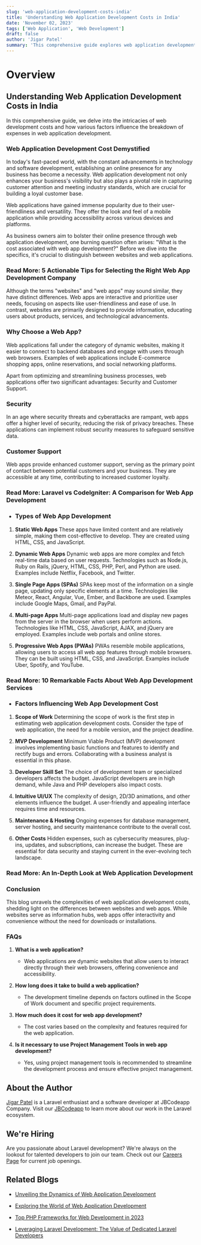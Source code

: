```yaml
---
slug: 'web-application-development-costs-india'
title: 'Understanding Web Application Development Costs in India'
date: 'November 02, 2023'
tags: ['Web Application', 'Web Development']
draft: false
author: 'Jigar Patel'
summary: 'This comprehensive guide explores web application development costs in India, covering the distinctions between websites and web apps and outlining key factors that influence expenses, offering essential insights for budget management.'
---
```


# Overview

<TOCInline
  toc={props.toc}
  exclude="Overview"
  toHeading={2}
  defaultimage="web-application-development-costs-india"
/>

## Understanding Web Application Development Costs in India

In this comprehensive guide, we delve into the intricacies of web development costs and how various factors influence the breakdown of expenses in web application development.

### Web Application Development Cost Demystified

In today's fast-paced world, with the constant advancements in technology and software development, establishing an online presence for any business has become a necessity. Web application development not only enhances your business's visibility but also plays a pivotal role in capturing customer attention and meeting industry standards, which are crucial for building a loyal customer base.

Web applications have gained immense popularity due to their user-friendliness and versatility. They offer the look and feel of a mobile application while providing accessibility across various devices and platforms.

As business owners aim to bolster their online presence through web application development, one burning question often arises: "What is the cost associated with web app development?" Before we dive into the specifics, it's crucial to distinguish between websites and web applications.

### **Read More: 5 Actionable Tips for Selecting the Right Web App Development Company**

Although the terms "websites" and "web apps" may sound similar, they have distinct differences. Web apps are interactive and prioritize user needs, focusing on aspects like user-friendliness and ease of use. In contrast, websites are primarily designed to provide information, educating users about products, services, and technological advancements.

### Why Choose a Web App?

Web applications fall under the category of dynamic websites, making it easier to connect to backend databases and engage with users through web browsers. Examples of web applications include E-commerce shopping apps, online reservations, and social networking platforms.

Apart from optimizing and streamlining business processes, web applications offer two significant advantages: Security and Customer Support.

### **Security**

In an age where security threats and cyberattacks are rampant, web apps offer a higher level of security, reducing the risk of privacy breaches. These applications can implement robust security measures to safeguard sensitive data.

### **Customer Support**

Web apps provide enhanced customer support, serving as the primary point of contact between potential customers and your business. They are accessible at any time, contributing to increased customer loyalty.

### **Read More: Laravel vs CodeIgniter: A Comparison for Web App Development**

- ### Types of Web App Development

1. **Static Web Apps**
   These apps have limited content and are relatively simple, making them cost-effective to develop. They are created using HTML, CSS, and JavaScript.

2. **Dynamic Web Apps**
   Dynamic web apps are more complex and fetch real-time data based on user requests. Technologies such as Node.js, Ruby on Rails, jQuery, HTML, CSS, PHP, Perl, and Python are used. Examples include Netflix, Facebook, and Twitter.

3. **Single Page Apps (SPAs)**
   SPAs keep most of the information on a single page, updating only specific elements at a time. Technologies like Meteor, React, Angular, Vue, Ember, and Backbone are used. Examples include Google Maps, Gmail, and PayPal.

4. **Multi-page Apps**
   Multi-page applications load and display new pages from the server in the browser when users perform actions. Technologies like HTML, CSS, JavaScript, AJAX, and jQuery are employed. Examples include web portals and online stores.

5. **Progressive Web Apps (PWAs)**
   PWAs resemble mobile applications, allowing users to access all web app features through mobile browsers. They can be built using HTML, CSS, and JavaScript. Examples include Uber, Spotify, and YouTube.

### **Read More: 10 Remarkable Facts About Web App Development Services**

- ### Factors Influencing Web App Development Cost

1. **Scope of Work**
   Determining the scope of work is the first step in estimating web application development costs. Consider the type of web application, the need for a mobile version, and the project deadline.

2. **MVP Development**
   Minimum Viable Product (MVP) development involves implementing basic functions and features to identify and rectify bugs and errors. Collaborating with a business analyst is essential in this phase.

3. **Developer Skill Set**
   The choice of development team or specialized developers affects the budget. JavaScript developers are in high demand, while Java and PHP developers also impact costs.

4. **Intuitive UI/UX**
   The complexity of design, 2D/3D animations, and other elements influence the budget. A user-friendly and appealing interface requires time and resources.

5. **Maintenance & Hosting**
   Ongoing expenses for database management, server hosting, and security maintenance contribute to the overall cost.

6. **Other Costs**
   Hidden expenses, such as cybersecurity measures, plug-ins, updates, and subscriptions, can increase the budget. These are essential for data security and staying current in the ever-evolving tech landscape.

### **Read More: An In-Depth Look at Web Application Development**

### Conclusion

This blog unravels the complexities of web application development costs, shedding light on the differences between websites and web apps. While websites serve as information hubs, web apps offer interactivity and convenience without the need for downloads or installations.

### **FAQs**

1. **What is a web application?**

   - Web applications are dynamic websites that allow users to interact directly through their web browsers, offering convenience and accessibility.

2. **How long does it take to build a web application?**

   - The development timeline depends on factors outlined in the Scope of Work document and specific project requirements.

3. **How much does it cost for web app development?**

   - The cost varies based on the complexity and features required for the web application.

4. **Is it necessary to use Project Management Tools in web app development?**
   - Yes, using project management tools is recommended to streamline the development process and ensure effective project management.

## About the Author

[Jigar Patel](https://expertlaravel.com) is a Laravel enthusiast and a software developer at JBCodeapp Company. Visit our [JBCodeapp](https://jbcodeapp.com) to learn more about our work in the Laravel ecosystem.

## We're Hiring

Are you passionate about Laravel development? We're always on the lookout for talented developers to join our team. Check out our [Careers Page](https://jbcodeapp.com/career) for current job openings.

## Related Blogs

- [Unveiling the Dynamics of Web Application Development](web-application-development-dynamics.mdx)

- [Exploring the World of Web Application Development](web-application-development-exploration.mdx)

- [Top PHP Frameworks for Web Development in 2023](top-php-frameworks-2023.mdx)

- [Leveraging Laravel Development: The Value of Dedicated Laravel Developers](leveraging-laravel-development-dedicated-laravel-developers.mdx)
